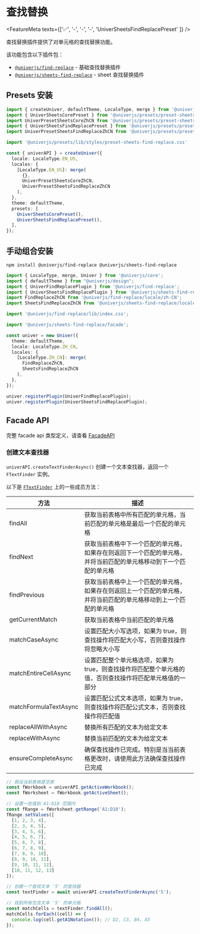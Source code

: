 
# 查找替换

<FeatureMeta texts={['✅', '-', '-', '-', 'UniverSheetsFindReplacePreset' ]} />

查找替换插件提供了对单元格的查找替换功能。

该功能包含以下插件包：

* [`@univerjs/find-replace`](https://www.npmjs.com/package/@univerjs/find-replace) - 基础查找替换插件
* [`@univerjs/sheets-find-replace`](https://www.npmjs.com/package/@univerjs/sheets-find-replace) - sheet 查找替换插件

## Presets 安装

```typescript {4-5,7,15,21}
import { createUniver, defaultTheme, LocaleType, merge } from '@univerjs/presets';
import { UniverSheetsCorePreset } from '@univerjs/presets/preset-sheets-core';
import UniverPresetSheetsCoreZhCN from '@univerjs/presets/preset-sheets-core/locales/zh-CN';
import { UniverSheetsFindReplacePreset } from '@univerjs/presets/preset-sheets-find-replace';
import UniverPresetSheetsFindReplaceZhCN from '@univerjs/presets/preset-sheets-find-replace/locales/zh-CN';

import '@univerjs/presets/lib/styles/preset-sheets-find-replace.css'

const { univerAPI } = createUniver({
  locale: LocaleType.EN_US,
  locales: {
    [LocaleType.EN_US]: merge(
      {},
      UniverPresetSheetsCoreZhCN,
      UniverPresetSheetsFindReplaceZhCN 
    ),
  },
  theme: defaultTheme,
  presets: [
    UniverSheetsCorePreset(),
    UniverSheetsFindReplacePreset(),
  ],
});
```

## 手动组合安装

```shell npm2yarn
npm install @univerjs/find-replace @univerjs/sheets-find-replace
```

```typescript {3-6,8,10,17-18,23-24}
import { LocaleType, merge, Univer } from '@univerjs/core';
import { defaultTheme } from "@univerjs/design";
import { UniverFindReplacePlugin } from '@univerjs/find-replace';
import { UniverSheetsFindReplacePlugin } from '@univerjs/sheets-find-replace';
import FindReplaceZhCN from '@univerjs/find-replace/locale/zh-CN';
import SheetsFindReplaceZhCN from '@univerjs/sheets-find-replace/locale/zh-CN';

import '@univerjs/find-replace/lib/index.css';

import '@univerjs/sheets-find-replace/facade';

const univer = new Univer({
  theme: defaultTheme,
  locale: LocaleType.ZH_CN,
  locales: {
    [LocaleType.ZH_CN]: merge(
      FindReplaceZhCN,
      SheetsFindReplaceZhCN
    ),
  },
});

univer.registerPlugin(UniverFindReplacePlugin);
univer.registerPlugin(UniverSheetsFindReplacePlugin);
```

## Facade API

完整 facade api 类型定义，请查看 [FacadeAPI](https://reference.univer.ai/zh-CN)

### 创建文本查找器

`univerAPI.createTextFinderAsync()` 创建一个文本查找器，返回一个 `FTextFinder` 实例。

以下是 [`FTextFinder`](https://reference.univer.ai/zh-CN/classes/FTextFinder) 上的一些成员方法：

| 方法 | 描述 |
| ---- | ---- |
| findAll | 获取当前表格中所有匹配的单元格，当前匹配的单元格是最后一个匹配的单元格 |
| findNext | 获取当前表格中下一个匹配的单元格，如果存在则返回下一个匹配的单元格，并将当前匹配的单元格移动到下一个匹配的单元格 |
| findPrevious | 获取当前表格中上一个匹配的单元格，如果存在则返回上一个匹配的单元格，并将当前匹配的单元格移动到上一个匹配的单元格 |
| getCurrentMatch | 获取当前表格中当前匹配的单元格 |
| matchCaseAsync | 设置匹配大小写选项，如果为 true，则查找操作将匹配大小写，否则查找操作将忽略大小写 |
| matchEntireCellAsync | 设置匹配整个单元格选项，如果为 true，则查找操作将匹配整个单元格的值，否则查找操作将匹配单元格值的一部分 |
| matchFormulaTextAsync | 设置匹配公式文本选项，如果为 true，则查找操作将匹配公式文本，否则查找操作将匹配值 |
| replaceAllWithAsync | 替换所有匹配的文本为给定文本 |
| replaceWithAsync | 替换当前匹配的文本为给定文本 |
| ensureCompleteAsync | 确保查找操作已完成。特别是当当前表格更改时，请使用此方法确保查找操作已完成 |

```typescript
// 假设当前表格是空表
const fWorkbook = univerAPI.getActiveWorkbook();
const fWorksheet = fWorkbook.getActiveSheet();

// 设置一些值到 A1:D10 范围内
const fRange = fWorksheet.getRange('A1:D10');
fRange.setValues([
  [1, 2, 3, 4],
  [2, 3, 4, 5],
  [3, 4, 5, 6],
  [4, 5, 6, 7],
  [5, 6, 7, 8],
  [6, 7, 8, 9],
  [7, 8, 9, 10],
  [8, 9, 10, 11],
  [9, 10, 11, 12],
  [10, 11, 12, 13]
]);

// 创建一个查找文本 '5' 的查找器
const textFinder = await univerAPI.createTextFinderAsync('5');

// 找到所有包含文本 '5' 的单元格
const matchCells = textFinder.findAll();
matchCells.forEach((cell) => {
  console.log(cell.getA1Notation()); // D2, C3, B4, A5
});
```
